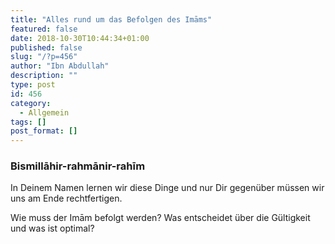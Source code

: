 ```yaml
---
title: "Alles rund um das Befolgen des Imāms"
featured: false
date: 2018-10-30T10:44:34+01:00
published: false
slug: "/?p=456"
author: "Ibn Abdullah"
description: ""
type: post
id: 456
category:
  - Allgemein
tags: []
post_format: []
---
```


### Bismillāhir-rahmānir-rahīm

In Deinem Namen lernen wir diese Dinge und nur Dir gegenüber müssen wir uns am Ende rechtfertigen.

Wie muss der Imām befolgt werden? Was entscheidet über die Gültigkeit und was ist optimal?
